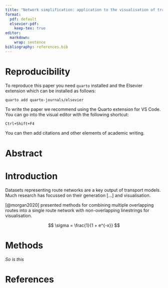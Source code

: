 ```yaml
---
title: "Network simplification: application to the visualisation of transport networks"
format:
  pdf: default
  elsevier-pdf:
    keep-tex: true
editor: 
  markdown: 
    wrap: sentence
bibliography: references.bib
---
```


# Reproducibility

To reproduce this paper you need `quarto` installed and the Elsevier extension which can be installed as follows:

``` bash
quarto add quarto-journals/elsevier
```

To write the paper we recommend using the Quarto extension for VS Code.
You can go into the visual editor with the following shortcut:

```         
Ctrl+Shift+F4
```

You can then add citations and other elements of academic writing.

# Abstract

# Introduction

Datasets representing route networks are a key output of transport models.
Much research has focussed on their generation \[...\] and visualisation.

[@morgan2020] presented methods for combining multiple overlapping routes into a single route network with non-overlapping linestrings for visualisation.

$$
\sigma = \frac{1}{1 + e^{-x}}
$$

# Methods

\emph{This text is emphasised.}

*So is this*

# References